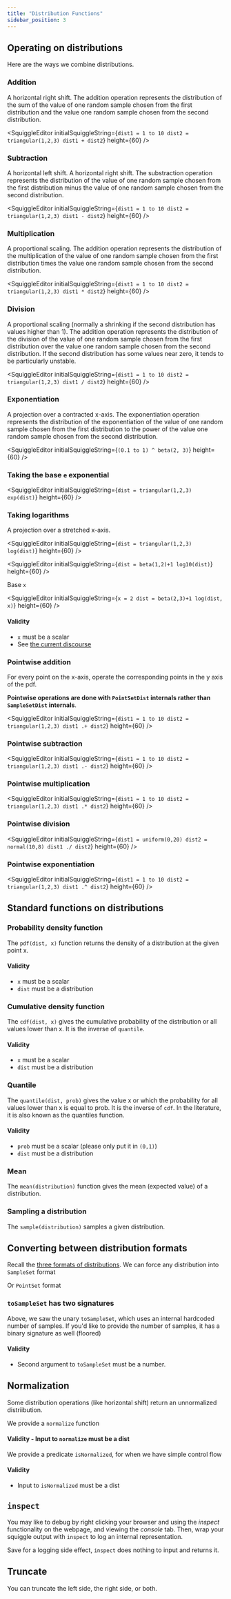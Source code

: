 ```yaml
---
title: "Distribution Functions"
sidebar_position: 3
---
```



## Operating on distributions

Here are the ways we combine distributions.

### Addition

A horizontal right shift. The addition operation represents the distribution of the sum of
the value of one random sample chosen from the first distribution and the value one random sample
chosen from the second distribution.

<SquiggleEditor
  initialSquiggleString={`dist1 = 1 to 10
dist2 = triangular(1,2,3)
dist1 + dist2`}
  height={60}
/>

### Subtraction

A horizontal left shift. A horizontal right shift. The substraction operation represents
the distribution of the value of one random sample chosen from the first distribution minus
the value of one random sample chosen from the second distribution.

<SquiggleEditor
  initialSquiggleString={`dist1 = 1 to 10
dist2 = triangular(1,2,3)
dist1 - dist2`}
  height={60}
/>

### Multiplication

A proportional scaling. The addition operation represents the distribution of the multiplication of
the value of one random sample chosen from the first distribution times the value one random sample
chosen from the second distribution.

<SquiggleEditor
  initialSquiggleString={`dist1 = 1 to 10
dist2 = triangular(1,2,3)
dist1 * dist2`}
  height={60}
/>

### Division

A proportional scaling (normally a shrinking if the second distribution has values higher than 1).
The addition operation represents the distribution of the division of
the value of one random sample chosen from the first distribution over the value one random sample
chosen from the second distribution. If the second distribution has some values near zero, it
tends to be particularly unstable.

<SquiggleEditor
  initialSquiggleString={`dist1 = 1 to 10
dist2 = triangular(1,2,3)
dist1 / dist2`}
  height={60}
/>

### Exponentiation

A projection over a contracted x-axis. The exponentiation operation represents the distribution of
the exponentiation of the value of one random sample chosen from the first distribution to the power of
the value one random sample chosen from the second distribution.

<SquiggleEditor initialSquiggleString={`(0.1 to 1) ^ beta(2, 3)`} height={60} />

### Taking the base `e` exponential

<SquiggleEditor
  initialSquiggleString={`dist = triangular(1,2,3)
exp(dist)`}
  height={60}
/>

### Taking logarithms

A projection over a stretched x-axis.

<SquiggleEditor
  initialSquiggleString={`dist = triangular(1,2,3)
log(dist)`}
  height={60}
/>

<SquiggleEditor
  initialSquiggleString={`dist = beta(1,2)+1
log10(dist)`}
  height={60}
/>

Base `x`

<SquiggleEditor
  initialSquiggleString={`x = 2
dist = beta(2,3)+1
log(dist, x)`}
  height={60}
/>

#### Validity

- `x` must be a scalar
- See [the current discourse](https://github.com/quantified-uncertainty/squiggle/issues/304)

### Pointwise addition

For every point on the x-axis, operate the corresponding points in the y axis of the pdf.

**Pointwise operations are done with `PointSetDist` internals rather than `SampleSetDist` internals**.

<SquiggleEditor
  initialSquiggleString={`dist1 = 1 to 10
dist2 = triangular(1,2,3)
dist1 .+ dist2`}
  height={60}
/>

### Pointwise subtraction

<SquiggleEditor
  initialSquiggleString={`dist1 = 1 to 10
dist2 = triangular(1,2,3)
dist1 .- dist2`}
  height={60}
/>

### Pointwise multiplication

<SquiggleEditor
  initialSquiggleString={`dist1 = 1 to 10
dist2 = triangular(1,2,3)
dist1 .* dist2`}
  height={60}
/>

### Pointwise division

<SquiggleEditor
  initialSquiggleString={`dist1 = uniform(0,20)
dist2 = normal(10,8)
dist1 ./ dist2`}
  height={60}
/>

### Pointwise exponentiation

<SquiggleEditor
  initialSquiggleString={`dist1 = 1 to 10
dist2 = triangular(1,2,3)
dist1 .^ dist2`}
  height={60}
/>

## Standard functions on distributions

### Probability density function

The `pdf(dist, x)` function returns the density of a distribution at the
given point x.

<SquiggleEditor initialSquiggleString="pdf(normal(0,1),0)" height={60} />

#### Validity

- `x` must be a scalar
- `dist` must be a distribution

### Cumulative density function

The `cdf(dist, x)` gives the cumulative probability of the distribution
or all values lower than x. It is the inverse of `quantile`.

<SquiggleEditor initialSquiggleString="cdf(normal(0,1),0)" height={60} />

#### Validity

- `x` must be a scalar
- `dist` must be a distribution

### Quantile

The `quantile(dist, prob)` gives the value x or which the probability for all values
lower than x is equal to prob. It is the inverse of `cdf`. In the literature, it
is also known as the quantiles function.

<SquiggleEditor initialSquiggleString="quantile(normal(0,1),0.5)" height={60} />

#### Validity

- `prob` must be a scalar (please only put it in `(0,1)`)
- `dist` must be a distribution

### Mean

The `mean(distribution)` function gives the mean (expected value) of a distribution.

<SquiggleEditor initialSquiggleString="mean(normal(5, 10))" height={60} />

### Sampling a distribution

The `sample(distribution)` samples a given distribution.

<SquiggleEditor initialSquiggleString="sample(normal(0, 10))" height={60} />

## Converting between distribution formats

Recall the [three formats of distributions](https://develop--squiggle-documentation.netlify.app/docs/Discussions/Three-Types-Of-Distributions). We can force any distribution into `SampleSet` format

<SquiggleEditor
  initialSquiggleString="toSampleSet(normal(5, 10))"
  height={60}
/>

Or `PointSet` format

<SquiggleEditor initialSquiggleString="toPointSet(normal(5, 10))" height={60} />

### `toSampleSet` has two signatures

Above, we saw the unary `toSampleSet`, which uses an internal hardcoded number of samples. If you'd like to provide the number of samples, it has a binary signature as well (floored)

<SquiggleEditor
  initialSquiggleString="[toSampleSet(0.1 to 1, 100.1), toSampleSet(0.1 to 1, 5000), toSampleSet(0.1 to 1, 20000)]"
  height={60}
/>

#### Validity

- Second argument to `toSampleSet` must be a number.

## Normalization

Some distribution operations (like horizontal shift) return an unnormalized distriibution.

We provide a `normalize` function

<SquiggleEditor
  initialSquiggleString="normalize((0.1 to 1) + triangular(0.1, 1, 10))"
  height={60}
/>

#### Validity - Input to `normalize` must be a dist

We provide a predicate `isNormalized`, for when we have simple control flow

<SquiggleEditor
  initialSquiggleString="isNormalized((0.1 to 1) * triangular(0.1, 1, 10))"
  height={60}
/>

#### Validity

- Input to `isNormalized` must be a dist

## `inspect`

You may like to debug by right clicking your browser and using the _inspect_ functionality on the webpage, and viewing the _console_ tab. Then, wrap your squiggle output with `inspect` to log an internal representation.

<SquiggleEditor
  initialSquiggleString="inspect(toSampleSet(0.1 to 1, 100))"
  height={60}
/>

Save for a logging side effect, `inspect` does nothing to input and returns it.

## Truncate

You can truncate the left side, the right side, or both.

<SquiggleEditor
  initialSquiggleString="truncateLeft(0.1 to 1, 0.5)"
  height={40}
/>

<SquiggleEditor
  initialSquiggleString="truncateRight(0.1 to 1, 0.5)"
  height={40}
/>

<SquiggleEditor
  initialSquiggleString="truncate(0.1 to 1, 0.5, 1.5)"
  height={40}
/>

